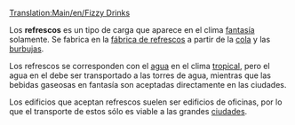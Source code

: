 [[Translation:Main/en/Fizzy Drinks]]{{en/-}}
{{es/Carga| carga  = Refrescos
| imagen = FizzyDrinks.png
| producida =[[Main/es/Fábrica de refrescos|Fábrica de refrescos]]
| aceptada  =[[Main/es/Pueblo|Pueblo]]
}}

Los '''refrescos''' es un tipo de carga que aparece en el clima [[Main/es/fantasía|fantasía]] solamente. Se fabrica en la [[Main/es/fábrica de refrescos|fábrica de refrescos]] a partir de la [[Main/es/cola|cola]] y las [[Main/es/burbujas|burbujas]].

Los refrescos se corresponden con el [[Main/es/agua|agua]] en el clima [[Main/es/tropical|tropical]], pero el agua en el debe ser transportado a las torres de agua, mientras que las bebidas gaseosas en fantasía son aceptadas directamente en las ciudades. 

Los edificios que aceptan refrescos suelen ser edificios de oficinas, por lo que el transporte de estos sólo es viable a las grandes [[Main/es/Pueblo|ciudades]].